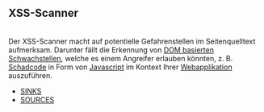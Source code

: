 == XSS-Scanner ==
<br>

Der XSS-Scanner macht auf potentielle Gefahrenstellen im Seitenquelltext aufmerksam. Darunter fällt die Erkennung von [[Cross-Site Scripting|DOM basierten Schwachstellen]], welche es einem Angreifer erlauben könnten, z. B. [[Malware|Schadcode]] in Form von [[Javascript]] im Kontext Ihrer [[Webanwendung|Webapplikation]] auszuführen.<br>

*[[DOMXSS-Schwachstelle/DE|SINKS]]<br>
*[[Schadcode-Ueber-Fremde-Quellen/DE|SOURCES]]
